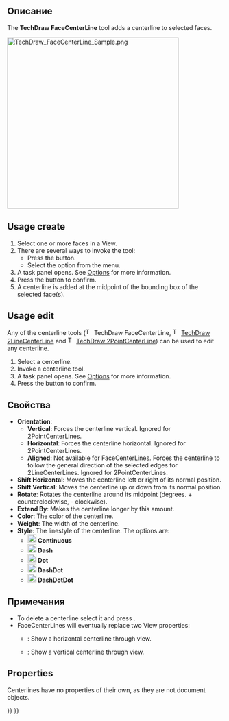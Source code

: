 <languages/>

{{Docnav/ru
|[[TechDraw_Quadrants/ru|Добавить 4-ре вершины по краям окружности]]
|[[TechDraw_2LineCenterLine/ru|Добавить осевую линию между 2 линиями]]
|[[TechDraw_Workbench/ru|Верстак "TechDraw"]]
|IconL=TechDraw_Quadrants.svg
|IconR=TechDraw_2LineCenterLine.svg
|IconC=Workbench_TechDraw.svg
}}

<div class="mw-translate-fuzzy">
{{GuiCommand/ru
|Name/ru=Добавить осевую линию к граням
|Name=TechDraw_FaceCenterLine
|MenuLocation=TechDraw → Добавить Линии → Add Centerline to Face(s)
|Workbenches=[[TechDraw_Workbench/ru|TechDraw]]
|Version=0.19
|SeeAlso=[[TechDraw_CosmeticVertex/ru|Добавить вспомогательную вершину]], [[TechDraw_2LineCenterLine/ru|Добавить осевую линию между 2 линиями]], [[TechDraw_2PointCenterLine/ru|Добавить осевую линию между 2 точками]], [[TechDraw_CosmeticEraser/ru|Удалить вспомогательный объект]]
}}
</div>

<span id="Description"></span>
==Описание==

The '''TechDraw FaceCenterLine''' tool adds a centerline to selected faces.

[[Image:TechDraw_FaceCenterLine_Sample.png|400px]]
{{Caption|Centerline added to a face}}

==Usage create==

# Select one or more faces in a View.
# There are several ways to invoke the tool:
#* Press the {{Button|[[Image:TechDraw_FaceCenterLine.svg|16px]] [[TechDraw_FaceCenterLine|Add Centerline to Faces]]}} button.
#* Select the {{MenuCommand|TechDraw → Add Lines → [[Image:TechDraw_FaceCenterLine.svg|16px]] Add Centerline to Faces}} option from the menu.
# A task panel opens. See [[#Options|Options]] for more information.
# Press the {{Button|OK}} button to confirm.
# A centerline is added at the midpoint of the bounding box of the selected face(s).

==Usage edit==

Any of the centerline tools ([[Image:TechDraw_FaceCenterLine.svg|16px]] TechDraw FaceCenterLine, [[Image:TechDraw_2LineCenterLine.svg|16px]] [[TechDraw_2LineCenterLine|TechDraw 2LineCenterLine]] and [[Image:TechDraw_2PointCenterLine.svg|16px]] [[TechDraw_2PointCenterLine|TechDraw 2PointCenterLine]]) can be used to edit any centerline.

# Select a centerline.
# Invoke a centerline tool.
# A task panel opens. See [[#Options|Options]] for more information.
# Press the {{Button|OK}} button to confirm.

<span id="Options"></span>
<div class="mw-translate-fuzzy">
==Свойства==
</div>

* '''Orientation''': 
** '''Vertical''': Forces the centerline vertical. Ignored for 2PointCenterLines.
** '''Horizontal''': Forces the centerline horizontal. Ignored for 2PointCenterLines.
** '''Aligned''': Not available for FaceCenterLines. Forces the centerline to follow the general direction of the selected edges for 2LineCenterLines. Ignored for 2PointCenterLines.
* '''Shift Horizontal''': Moves the centerline left or right of its normal position.
* '''Shift Vertical''': Moves the centerline up or down from its normal position.
* '''Rotate''': Rotates the centerline around its midpoint (degrees. + counterclockwise, - clockwise).
* '''Extend By''': Makes the centerline longer by this amount.
* '''Color''': The color of the centerline.
* '''Weight''': The width of the centerline.
* '''Style''': The linestyle of the centerline. The options are:
** [[Image:Continuous-line.svg|20px]] '''Continuous'''
** [[Image:Dash-line.svg|20px]] '''Dash'''
** [[Image:Dot-line.svg|20px]] '''Dot'''
** [[Image:DashDot-line.svg|20px]] '''DashDot'''
** [[Image:DashDotDot-line.svg|20px]] '''DashDotDot'''

<span id="Notes"></span>
==Примечания==

* To delete a centerline select it and press {{KEY|Delete}}. {{Version|1.0}}
* FaceCenterLines will eventually replace two View properties:
** {{PropertyView|HorizCenterLine}}: Show a horizontal centerline through view.
** {{PropertyView|VertCenterLine}}: Show a vertical centerline through view.

==Properties==

Centerlines have no properties of their own, as they are not document objects.


{{Docnav/ru
|[[TechDraw_Quadrants/ru|Добавить 4-ре вершины по краям окружности]]
|[[TechDraw_2LineCenterLine/ru|Добавить осевую линию между 2 линиями]]
|[[TechDraw_Workbench/ru|Верстак "TechDraw"]]
|IconL=TechDraw_Quadrants.svg
|IconR=TechDraw_2LineCenterLine.svg
|IconC=Workbench_TechDraw.svg
}}

{{TechDraw Tools navi{{#translation:}}}}
{{Userdocnavi{{#translation:}}}}